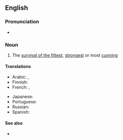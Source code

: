 ==English==

===Pronunciation===
* {{audio|en|En-au-law of the jungle.ogg|Audio (AU)}}

===Noun===
{{wikipedia}}
{{en-noun|?}}

# {{lb|en|idiomatic}} The [[survival of the fittest]], [[strongest]] or most [[cunning]]

====Translations====
{{trans-top|The survival of the fittest}}
* Arabic: {{t|ar|شريعَة الغاب|f}}, {{t|ar|قانون الغابَة|m}}
* Finnish: {{t|fi|viidakon laki}}
* French: {{t+|fr|loi de la jungle|f}}, {{t|fr|loi du plus fort|f}}
{{trans-mid}}
* Japanese: {{t+|ja|弱肉強食|tr=jakuniku kyōshoku}}
* Portuguese: {{t|pt|lei da selva|f}}
* Russian: {{t+|ru|зако́н джу́нглей|m}}
* Spanish: {{t|es|ley de la selva|f}}
{{trans-bottom}}

====See also====
* {{l|en|free-for-all}}